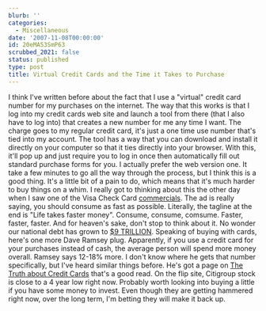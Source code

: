 ```yaml
---
blurb: ''
categories:
  - Miscellaneous
date: '2007-11-08T00:00:00'
id: 20eMA53SmP63
scrubbed_2021: false
status: published
type: post
title: Virtual Credit Cards and the Time it Takes to Purchase
---
```


I think I've written before about the fact that I use a "virtual"
credit card number for my purchases on the internet. The way that
this works is that I log into my credit cards web site and launch a
tool from there (that I also have to log into) that creates a new
number for me any time I want. The charge goes to my regular credit
card, it's just a one time use number that's tied into my account.
The tool has a way that you can download and install it directly on
your computer so that it ties directly into your browser. With
this, it'll pop up and just require you to log in once then
automatically fill out standard purchase forms for you. I actually
prefer the web version one. It take a few minutes to go all the way
through the process, but I think this is a good thing. It's a
little bit of a pain to do, which means that it's much harder to
buy things on a whim. I really got to thinking about this the other
day when I saw one of the Visa Check Card
[commercials](http://www.youtube.com/watch?v=kOMhNb6jtrg). The ad
is really saying, you should consume as fast as possible.
Literally, the tagline at the end is "Life takes faster money".
Consume, consume, comsume. Faster, faster, faster. And for heaven's
sake, don't stop to think about it. No wonder our national debt has
grown to
[$9 TRILLION](http://ap.google.com/article/ALeqM5iysuMkhgYOGlcySlgMom_teZ6WcQD8SP46T00).
Speaking of buying with cards, here's one more Dave Ramsey plug.
Apparently, if you use a credit card for your purchases instead of
cash, the average person will spend more money overall. Ramsey says
12-18% more. I don't know where he gets that number specifically,
but I've heard similar things before. He's got a page on
[The Truth about Credit Cards](http://www.daveramsey.com/the_truth_about/credit_card_debt_3478.html.cfm)
that's a good read. On the flip site, Citigroup stock is close to a
4 year low right now. Probably worth looking into buying a little
if you have some money to invest. Even though they are getting
hammered right now, over the long term, I'm betting they will make
it back up.
